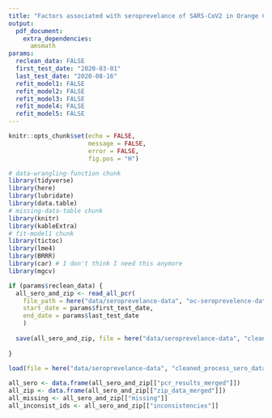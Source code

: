 ```yaml
---
title: "Factors associated with seroprevelance of SARS-CoV2 in Orange County"
output: 
  pdf_document:
    extra_dependencies:
      amsmath 
params:
  reclean_data: FALSE
  first_test_date: "2020-03-01"
  last_test_date: "2020-08-16"
  refit_model1: FALSE
  refit_model2: FALSE
  refit_model3: FALSE
  refit_model4: FALSE
  refit_model5: FALSE
---
```


```r
knitr::opts_chunk$set(echo = FALSE, 
                      message = FALSE, 
                      error = FALSE,
                      fig.pos = "H")
```


```r
# data-wrangling-function chunk
library(tidyverse)
library(here)
library(lubridate)
library(data.table)
# missing-data-table chunk
library(knitr)
library(kableExtra)
# fit-model1 chunk
library(tictoc)
library(lme4)
library(BRRR)
library(car) # I don't think I need this anymore
library(mgcv)
```


```r
if (params$reclean_data) {
  all_sero_and_zip <- read_all_pcr(
    file_path = here("data/seroprevelance-data", "oc-seroprevelence-data-2020-08-01.csv"),
    start_date = params$first_test_date,
    end_date = params$last_test_date
    )
  
  save(all_sero_and_zip, file = here("data/seroprevelance-data", "cleaned_process_sero_data.Rdata"))
  
} 

load(file = here("data/seroprevelance-data", "cleaned_process_sero_data.Rdata"))
  
all_sero <- data.frame(all_sero_and_zip[["pcr_results_merged"]])
all_zip <- data.frame(all_sero_and_zip[["zip_data_merged"]])
all_missing <- all_sero_and_zip[["missing"]]
all_inconsist_ids <- all_sero_and_zip[["inconsistencies"]]

```
